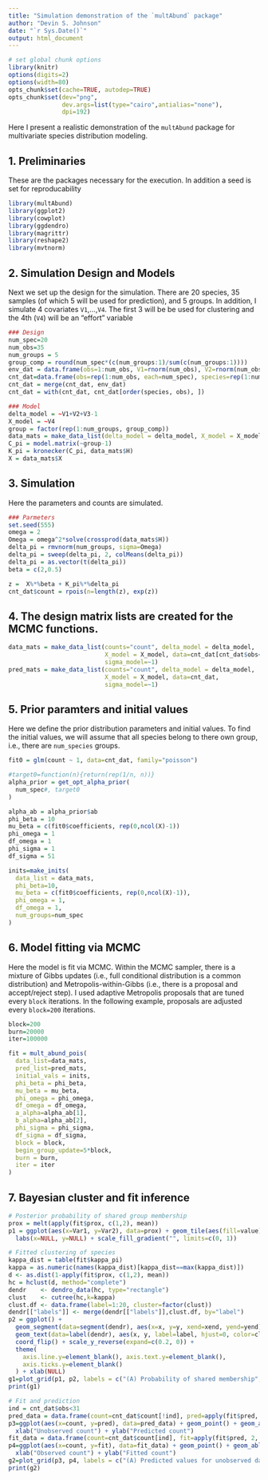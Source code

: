 ```yaml
---
title: "Simulation demonstration of the `multAbund` package"
author: "Devin S. Johnson"
date: "`r Sys.Date()`"
output: html_document
---
```

```r
# set global chunk options
library(knitr)
options(digits=2)
options(width=80)
opts_chunk$set(cache=TRUE, autodep=TRUE)
opts_chunk$set(dev="png",
               dev.args=list(type="cairo",antialias="none"),
               dpi=192)
```
Here I present a realistic demonstration of the `multAbund` package for multivariate species distribution modeling.

## 1. Preliminaries

These are the packages necessary for the execution. In addition a seed is set for reproducability 

```r
library(multAbund)
library(ggplot2)
library(cowplot)
library(ggdendro)
library(magrittr)
library(reshape2)
library(mvtnorm)
```

## 2. Simulation Design and Models

Next we set up the design for the simulation. There are 20 species, 35 samples (of which 5 will be used for prediction), and 5 groups. In addition, I simulate 4 covariates `V1`,...,`V4`. The first 3 will be be used for clustering and the 4th (`V4`) will be an "effort" variable

```r
### Design
num_spec=20
num_obs=35
num_groups = 5
group_comp = round(num_spec*(c(num_groups:1)/sum(c(num_groups:1))))
env_dat = data.frame(obs=1:num_obs, V1=rnorm(num_obs), V2=rnorm(num_obs), V3=rnorm(num_obs), V4=rnorm(num_obs))
cnt_dat=data.frame(obs=rep(1:num_obs, each=num_spec), species=rep(1:num_spec, num_obs), count=NA)
cnt_dat = merge(cnt_dat, env_dat)
cnt_dat = with(cnt_dat, cnt_dat[order(species, obs), ])
```

```r
### Model
delta_model = ~V1+V2+V3-1
X_model = ~V4
group = factor(rep(1:num_groups, group_comp))
data_mats = make_data_list(delta_model = delta_model, X_model = X_model, data=cnt_dat, sigma_model=~1)
C_pi = model.matrix(~group-1) 
K_pi = kronecker(C_pi, data_mats$H)
X = data_mats$X
```

## 3. Simulation

Here the parameters and counts are simulated. 

```r
### Parmeters
set.seed(555)
omega = 2
Omega = omega^2*solve(crossprod(data_mats$H))
delta_pi = rmvnorm(num_groups, sigma=Omega)
delta_pi = sweep(delta_pi, 2, colMeans(delta_pi))
delta_pi = as.vector(t(delta_pi))
beta = c(2,0.5)

z =  X%*%beta + K_pi%*%delta_pi 
cnt_dat$count = rpois(n=length(z), exp(z))
```

## 4. The design matrix lists are created for the MCMC functions.

```r
data_mats = make_data_list(counts="count", delta_model = delta_model, 
                           X_model = X_model, data=cnt_dat[cnt_dat$obs<31,], 
                           sigma_model=~1)
pred_mats = make_data_list(counts="count", delta_model = delta_model, 
                           X_model = X_model, data=cnt_dat, 
                           sigma_model=~1)
```

## 5. Prior paramters and initial values

Here we define the prior distribution parameters and initial values. To find the initial values, we will assume that all species belong to there own group, i.e., there are `num_species` groups. 

```r
fit0 = glm(count ~ 1, data=cnt_dat, family="poisson")

#target0=function(n){return(rep(1/n, n))}
alpha_prior = get_opt_alpha_prior(
  num_spec#, target0
)

alpha_ab = alpha_prior$ab
phi_beta = 10
mu_beta = c(fit0$coefficients, rep(0,ncol(X)-1))
phi_omega = 1
df_omega = 1
phi_sigma = 1
df_sigma = 51

inits=make_inits(
  data_list = data_mats,
  phi_beta=10, 
  mu_beta = c(fit0$coefficients, rep(0,ncol(X)-1)), 
  phi_omega = 1, 
  df_omega = 1,
  num_groups=num_spec
)
```

## 6. Model fitting via MCMC

Here the model is fit via MCMC. Within the MCMC sampler, there is a mixture of Gibbs updates (i.e., full conditional distribution is a common distribution) and Metropolis-within-Gibbs (i.e., there is a proposal and accept/reject step). I used adaptive Metropolis proposals that are tuned every `block` iterations. In the following example, proposals are adjusted every `block=200` iterations.

```r
block=200
burn=20000
iter=100000

fit = mult_abund_pois(
  data_list=data_mats,
  pred_list=pred_mats,
  initial_vals = inits,
  phi_beta = phi_beta, 
  mu_beta = mu_beta, 
  phi_omega = phi_omega, 
  df_omega = df_omega,
  a_alpha=alpha_ab[1],
  b_alpha=alpha_ab[2],
  phi_sigma = phi_sigma,
  df_sigma = df_sigma,
  block = block, 
  begin_group_update=5*block,
  burn = burn, 
  iter = iter
) 
```

## 7. Bayesian cluster and fit inference

```r
# Posterior probability of shared group membership
prox = melt(apply(fit$prox, c(1,2), mean))
p1 = ggplot(aes(x=Var1, y=Var2), data=prox) + geom_tile(aes(fill=value)) + labs(x=NULL, y=NULL) +
  labs(x=NULL, y=NULL) + scale_fill_gradient("", limits=c(0, 1))

# Fitted clustering of species
kappa_dist = table(fit$kappa_pi)
kappa = as.numeric(names(kappa_dist)[kappa_dist==max(kappa_dist)])
d <- as.dist(1-apply(fit$prox, c(1,2), mean))
hc = hclust(d, method="complete") 
dendr    <- dendro_data(hc, type="rectangle") 
clust    <- cutree(hc,k=kappa)                   
clust.df <- data.frame(label=1:20, cluster=factor(clust))
dendr[["labels"]] <- merge(dendr[["labels"]],clust.df, by="label")
p2 = ggplot() + 
  geom_segment(data=segment(dendr), aes(x=x, y=y, xend=xend, yend=yend)) + 
  geom_text(data=label(dendr), aes(x, y, label=label, hjust=0, color=cluster), size=5) +
  coord_flip() + scale_y_reverse(expand=c(0.2, 0)) +
  theme(
    axis.line.y=element_blank(), axis.text.y=element_blank(), 
    axis.ticks.y=element_blank()
  ) + xlab(NULL)
g1=plot_grid(p1, p2, labels = c("(A) Probability of shared membership", "(B) Estimated clusters"), hjust=0, ncol=1)
print(g1)

# Fit and prediction
ind = cnt_dat$obs<31
pred_data = data.frame(count=cnt_dat$count[!ind], pred=apply(fit$pred, 2, median)[!ind])
p3=ggplot(aes(x=count, y=pred), data=pred_data) + geom_point() + geom_abline(a=0,b=1) + 
  xlab("Unobserved count") + ylab("Predicted count") 
fit_data = data.frame(count=cnt_dat$count[ind], fit=apply(fit$pred, 2, median)[ind])
p4=ggplot(aes(x=count, y=fit), data=fit_data) + geom_point() + geom_abline(a=0,b=1) + 
  xlab("Observed count") + ylab("Fitted count") 
g2=plot_grid(p3, p4, labels = c("(A) Predicted values for unobserved data", "(B) Fitted vlues for observed data"), hjust=0, ncol=1)
print(g2)
```